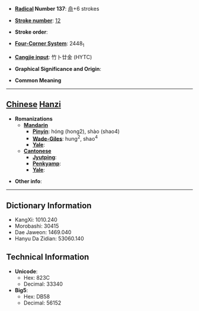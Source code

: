 * '''[[Wiktionary:Chinese radical index| Radical]] Number 137''': [[Wiktionary:Chinese radical index 舟|舟]]+6 strokes

* '''[[Wiktionary:Chinese total strokes index|Stroke number]]''': [[Wiktionary:Chinese total strokes index 12|12]]

* '''Stroke order''': 

* '''[[Wiktionary:Chinese four corner index|Four-Corner System]]''': 2448<sub>1</sub>

* '''[[Wiktionary:Chinese Cangjie index|Cangjie input]]''': 竹卜廿金 (HYTC)

* '''Graphical Significance and Origin''': 

* '''Common Meaning'''

----

== [[Chinese]] [[Hanzi]] ==

* '''Romanizations'''
** '''[[Mandarin]]'''
*** '''[[Pinyin]]''': hóng (hong2), shào (shao4)
*** '''[[Wade-Giles]]''': hung<sup>2</sup>, shao<sup>4</sup>
*** '''[[Yale]]''': 
** '''[[Cantonese]]'''
*** '''[[Jyutping]]''':
*** '''[[Penkyamp]]''': 
*** '''[[Yale]]''': 

* '''Other info''': 

----

== Dictionary Information ==

* KangXi: 1010.240
* Morobashi: 30415
* Dae Jaweon: 1469.040
* Hanyu Da Zidian: 53060.140

== Technical Information ==

* '''Unicode''':
** Hex: 823C
** Decimal: 33340
* '''Big5''':
** Hex: DB58
** Decimal: 56152